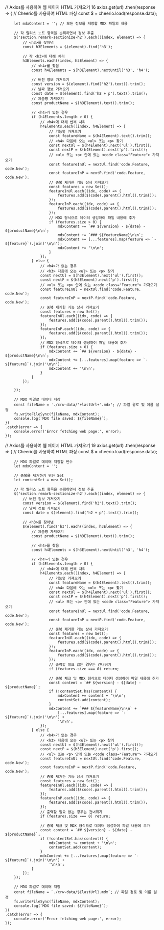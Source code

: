 // Axios를 사용하여 웹 페이지 HTML 가져오기 16 
axios.get(url)
    .then(response => {
        // Cheerio를 사용하여 HTML 파싱
        const $ = cheerio.load(response.data);

        let mdxContent = ''; // 모든 정보를 저장할 MDX 파일의 내용

        // 각 릴리스 노트 항목을 순회하면서 정보 추출
        $('section.remark-sectionize-h2').each((index, element) => {
            // <h3>를 찾아냄
            const h3Elements = $(element).find('h3');

            // 각 <h3>에 대해 처리
            h3Elements.each((index, h3Element) => {
                // <h4>를 찾음
                const h4Elements = $(h3Element).nextUntil('h3', 'h4');

                // 버전 정보 가져오기
                const version = $(element).find('h2').text().trim();
                // 날짜 정보 가져오기
                const date = $(element).find('h2 + p').text().trim();
                // 제품명 가져오기
                const productName = $(h3Element).text().trim();

                // <h4>가 있는 경우
                if (h4Elements.length > 0) {
                    // <h4>에 대해 반복 처리
                    h4Elements.each((index, h4Element) => {
                        // 기능명 가져오기
                        const featureName = $(h4Element).text().trim();
                        // <h4> 다음에 오는 <ul> 또는 <p> 찾기
                        const nextUl = $(h4Element).next('ul').first();
                        const nextP = $(h4Element).next('p').first();
                        // <ul> 또는 <p> 안에 있는 <code class="Feature"> 가져오기
                        const featureInUl = nextUl.find('code.Feature, code.New');
                        const featureInP = nextP.find('code.Feature, code.New');
                        // 중복 제거한 기능 상세 가져오기
                        const features = new Set();
                        featureInUl.each((idx, code) => {
                            features.add($(code).parent().html().trim());
                        });
                        featureInP.each((idx, code) => {
                            features.add($(code).parent().html().trim());
                        });
                        // MDX 형식으로 데이터 생성하여 파일 내용에 추가
                        if (features.size > 0) {
                            mdxContent += `## ${version} - ${date} - ${productName}\n\n`;
                            mdxContent += `### ${featureName}\n\n`;
                            mdxContent += [...features].map(feature => `- ${feature}`).join('\n\n');
                            mdxContent += '\n\n';
                        }
                    });
                } else {
                    // <h4>가 없는 경우
                    // <h3> 다음에 오는 <ul> 또는 <p> 찾기
                    const nextUl = $(h3Element).next('ul').first();
                    const nextP = $(h3Element).next('p').first();
                    // <ul> 또는 <p> 안에 있는 <code class="Feature"> 가져오기
                    const featureInUl = nextUl.find('code.Feature, code.New');
                    const featureInP = nextP.find('code.Feature, code.New');
                    // 중복 제거한 기능 상세 가져오기
                    const features = new Set();
                    featureInUl.each((idx, code) => {
                        features.add($(code).parent().html().trim());
                    });
                    featureInP.each((idx, code) => {
                        features.add($(code).parent().html().trim());
                    });
                    // MDX 형식으로 데이터 생성하여 파일 내용에 추가
                    if (features.size > 0) {
                        mdxContent += `## ${version} - ${date} - ${productName}\n\n`;
                        mdxContent += [...features].map(feature => `- ${feature}`).join('\n\n');
                        mdxContent += '\n\n';
                    }
                }
            });

        });

        // MDX 파일로 데이터 저장
        const fileName = './crw-data/'+lastUrl+'.mdx'; // 파일 경로 및 이름 설정
        fs.writeFileSync(fileName, mdxContent);
        console.log(`MDX file saved: ${fileName}`);
    })
    .catch(error => {
        console.error('Error fetching web page:', error);
    });

// Axios를 사용하여 웹 페이지 HTML 가져오기 19
axios.get(url)
    .then(response => {
        // Cheerio를 사용하여 HTML 파싱
        const $ = cheerio.load(response.data);

        // MDX 파일로 데이터 저장할 변수
        let mdxContent = '';

        // 중복을 제거하기 위한 Set
        let contentSet = new Set();

        // 각 릴리스 노트 항목을 순회하면서 정보 추출
        $('section.remark-sectionize-h2').each((index, element) => {
            // 버전 정보 가져오기
            const version = $(element).find('h2').text().trim();
            // 날짜 정보 가져오기
            const date = $(element).find('h2 + p').text().trim();

            // <h3>를 찾아냄
            $(element).find('h3').each((index, h3Element) => {
                // 제품명 가져오기
                const productName = $(h3Element).text().trim();

                // <h4>를 찾음
                const h4Elements = $(h3Element).nextUntil('h3', 'h4');

                // <h4>가 있는 경우
                if (h4Elements.length > 0) {
                    // <h4>에 대해 반복 처리
                    h4Elements.each((index, h4Element) => {
                        // 기능명 가져오기
                        const featureName = $(h4Element).text().trim();
                        // <h4> 다음에 오는 <ul> 또는 <p> 찾기
                        const nextUl = $(h4Element).next('ul').first();
                        const nextP = $(h4Element).next('p').first();
                        // <ul> 또는 <p> 안에 있는 <code class="Feature"> 가져오기
                        const featureInUl = nextUl.find('code.Feature, code.New');
                        const featureInP = nextP.find('code.Feature, code.New');
                        // 중복 제거한 기능 상세 가져오기
                        const features = new Set();
                        featureInUl.each((idx, code) => {
                            features.add($(code).parent().html().trim());
                        });
                        featureInP.each((idx, code) => {
                            features.add($(code).parent().html().trim());
                        });
                        // 출력할 필요 없는 경우는 건너뛰기
                        if (features.size === 0) return;

                        // 중복 체크 및 MDX 형식으로 데이터 생성하여 파일 내용에 추가
                        const content = `## ${version} - ${date} - ${productName}`;
                        if (!contentSet.has(content)) {
                            mdxContent += content + '\n\n';
                            contentSet.add(content);
                        }
                        mdxContent += `### ${featureName}\n\n` +
                            [...features].map(feature => `- ${feature}`).join('\n\n') +
                            '\n\n';
                    });
                } else {
                    // <h4>가 없는 경우
                    // <h3> 다음에 오는 <ul> 또는 <p> 찾기
                    const nextUl = $(h3Element).next('ul').first();
                    const nextP = $(h3Element).next('p').first();
                    // <ul> 또는 <p> 안에 있는 <code class="Feature"> 가져오기
                    const featureInUl = nextUl.find('code.Feature, code.New');
                    const featureInP = nextP.find('code.Feature, code.New');
                    // 중복 제거한 기능 상세 가져오기
                    const features = new Set();
                    featureInUl.each((idx, code) => {
                        features.add($(code).parent().html().trim());
                    });
                    featureInP.each((idx, code) => {
                        features.add($(code).parent().html().trim());
                    });
                    // 출력할 필요 없는 경우는 건너뛰기
                    if (features.size === 0) return;

                    // 중복 체크 및 MDX 형식으로 데이터 생성하여 파일 내용에 추가
                    const content = `## ${version} - ${date} - ${productName}`;
                    if (!contentSet.has(content)) {
                        mdxContent += content + '\n\n';
                        contentSet.add(content);
                    }
                    mdxContent += [...features].map(feature => `- ${feature}`).join('\n\n') +
                        '\n\n';
                }
            });
        });

        // MDX 파일로 데이터 저장
        const fileName = `./crw-data/${lastUrl}.mdx`; // 파일 경로 및 이름 설정
        fs.writeFileSync(fileName, mdxContent);
        console.log(`MDX file saved: ${fileName}`);
    })
    .catch(error => {
        console.error('Error fetching web page:', error);
    });
